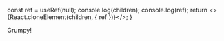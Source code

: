 ---
---


  const ref = useRef(null);
  console.log(children);
  console.log(ref);
  return <>{React.cloneElement(children, { ref })}</>;
}

<XArrow start={box1Ref} end={box2Ref}>
  <Test>
    <AutoAnchor>
      <text fill={"red"} x="65" y="55" className="Rrrrr">
        Grumpy!
      </text>
    </AutoAnchor>
  </Test>
</XArrow>


